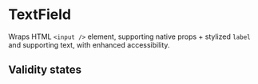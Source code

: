 

<Meta of={TextFieldStories} />

# TextField

Wraps HTML `<input />` element, supporting native props + stylized `label` and supporting text, with enhanced accessibility.

<Canvas of={TextFieldStories.Primary} />

## Validity states


